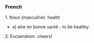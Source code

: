 ===French===

1. Noun (masculine): health
* a) etre en bonne santé - to be healthy

2. Exclamation: cheers!